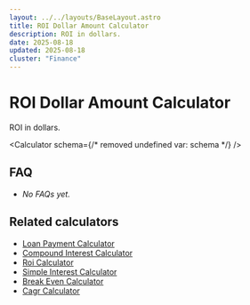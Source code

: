 ```yaml
---
layout: ../../layouts/BaseLayout.astro
title: ROI Dollar Amount Calculator
description: ROI in dollars.
date: 2025-08-18
updated: 2025-08-18
cluster: "Finance"
---
```




# ROI Dollar Amount Calculator

ROI in dollars.

<Calculator schema={/* removed undefined var: schema */} />

## FAQ

- _No FAQs yet._

## Related calculators
- [Loan Payment Calculator](/calculators/loan-payment-calculator/)
- [Compound Interest Calculator](/calculators/compound-interest-calculator/)
- [Roi Calculator](/calculators/roi-calculator/)
- [Simple Interest Calculator](/calculators/simple-interest-calculator/)
- [Break Even Calculator](/calculators/break-even-calculator/)
- [Cagr Calculator](/calculators/cagr-calculator/)
